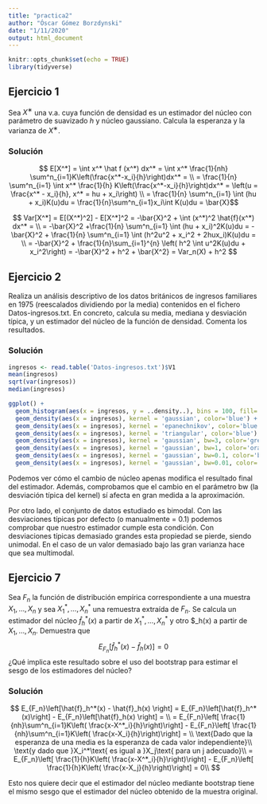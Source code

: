 ```yaml
---
title: "practica2"
author: "Óscar Gómez Borzdynski"
date: "1/11/2020"
output: html_document
---
```


```r
knitr::opts_chunk$set(echo = TRUE)
library(tidyverse)
```

## Ejercicio 1

Sea $X^∗$ una v.a. cuya función de densidad es un estimador del núcleo con parámetro de suavizado $h$ y núcleo gaussiano. Calcula la esperanza y la varianza de $X^∗$.

### Solución

$$ E[X^*] = \int x^* \hat f (x^*) dx^* = \int x^* \frac{1}{nh} \sum^n_{i=1}K\left(\frac{x^*-x_i}{h}\right)dx^* = \\
= \frac{1}{n} \sum^n_{i=1} \int x^* \frac{1}{h} K\left(\frac{x^*-x_i}{h}\right)dx^* = \left(u = \frac{x^* - x_i}{h}, x^* = hu + x_i\right) \\
 = \frac{1}{n} \sum^n_{i=1} \int (hu + x_i)K(u)du = \frac{1}{n}\sum^n_{i=1}x_i\int K(u)du = \bar{X}$$
 
 $$ Var[X^*] = E[(X^*)^2] - E[X^*]^2 = -\bar{X}^2 + \int (x^*)^2 \hat{f}(x^*) dx^* = \\
  = -\bar{X}^2 +\frac{1}{n} \sum^n_{i=1} \int (hu + x_i)^2K(u)du = -\bar{X}^2 + \frac{1}{n} \sum^n_{i=1} \int (h^2u^2 + x_i^2 + 2hux_i)K(u)du = \\
  = -\bar{X}^2 + \frac{1}{n}\sum_{i=1}^{n} \left( h^2 \int u^2K(u)du +  x_i^2\right) = -\bar{X}^2  + h^2 + \bar{X^2} = Var_n(X) + h^2
 $$
 
## Ejercicio 2

Realiza un análisis descriptivo de los datos británicos de ingresos familiares en 1975 (reescalados dividiendo por la media) contenidos en el fichero Datos-ingresos.txt. En concreto, calcula su media, mediana y desviación típica, y un estimador del núcleo de la función de densidad. Comenta los resultados.

### Solución

```r
ingresos <- read.table('Datos-ingresos.txt')$V1
mean(ingresos)
sqrt(var(ingresos))
median(ingresos)

ggplot() + 
  geom_histogram(aes(x = ingresos, y = ..density..), bins = 100, fill='lightblue', color='black') +
  geom_density(aes(x = ingresos), kernel = 'gaussian', color='blue') +
  geom_density(aes(x = ingresos), kernel = 'epanechnikov', color='blue') +
  geom_density(aes(x = ingresos), kernel = 'triangular', color='blue') +
  geom_density(aes(x = ingresos), kernel = 'gaussian', bw=3, color='green') +
  geom_density(aes(x = ingresos), kernel = 'gaussian', bw=1, color='orange') +
  geom_density(aes(x = ingresos), kernel = 'gaussian', bw=0.1, color='black') +
  geom_density(aes(x = ingresos), kernel = 'gaussian', bw=0.01, color='red')

```

Podemos ver cómo el cambio de núcleo apenas modifica el resultado final del estimador. Además, comprobamos que el cambio en el parámetro bw (la desviación típica del kernel) sí afecta en gran medida a la aproximación. 

Por otro lado, el conjunto de datos estudiado es bimodal. Con las desviaciones típicas por defecto (o manualmente = 0.1) podemos comprobar que nuestro estimador cumple esta condición. Con desviaciones típicas demasiado grandes esta propiedad se pierde, siendo unimodal. En el caso de un valor demasiado bajo las gran varianza hace que sea multimodal.

## Ejercicio 7

Sea $F_n$ la función de distribución empírica correspondiente a una muestra $X_1,\dots,X_n$ y sea $X_1^*,\dots,X_n^*$ una remuestra extraída de $F_n$. Se calcula un estimador del núcleo $\hat{f}^*_h(x)$ a partir de $X_1^*,\dots,X_n^*$ y otro $\hat{f}_h(x) a partir de $X_1,\dots,X_n$. Demuestra que
$$
E_{F_n}\left[ \hat{f}^*_h(x) - \hat{f}_h(x) \right] = 0
$$
¿Qué implica este resultado sobre el uso del bootstrap para estimar el sesgo de los estimadores del núcleo?

### Solución

$$
E_{F_n}\left[\hat{f}_h^*(x) - \hat{f}_h(x) \right] = E_{F_n}\left[\hat{f}_h^*(x)\right] - E_{F_n}\left[\hat{f}_h(x) \right] = \\
=  E_{F_n}\left[ \frac{1}{nh}\sum^n_{i=1}K\left( \frac{x-X^*_i}{h}\right)\right] - 
E_{F_n}\left[ \frac{1}{nh}\sum^n_{i=1}K\left( \frac{x-X_i}{h}\right)\right] = \\
\text{Dado que la esperanza de una media es la esperanza de cada valor independiente}\\
\text{y dado que }X_i^*\text{ es igual a }X_j\text{ para un j adecuado}\\
=  E_{F_n}\left[ \frac{1}{h}K\left( \frac{x-X^*_i}{h}\right)\right] - 
E_{F_n}\left[ \frac{1}{h}K\left( \frac{x-X_j}{h}\right)\right] = 0\\
$$

Esto nos quiere decir que el estimador del núcleo mediante bootstrap tiene el mismo sesgo que el estimador del núcleo obtenido de la muestra original.